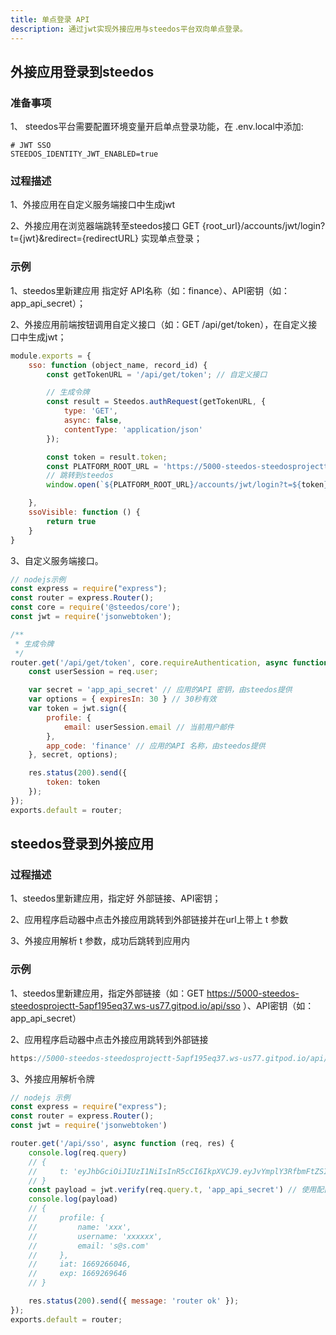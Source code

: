 ```yaml
---
title: 单点登录 API
description: 通过jwt实现外接应用与steedos平台双向单点登录。
---
```


## 外接应用登录到steedos

### 准备事项

1、 steedos平台需要配置环境变量开启单点登录功能，在 .env.local中添加:

```env
# JWT SSO
STEEDOS_IDENTITY_JWT_ENABLED=true
```

### 过程描述

1、外接应用在自定义服务端接口中生成jwt

2、外接应用在浏览器端跳转至steedos接口 GET {root_url}/accounts/jwt/login?t={jwt}&redirect={redirectURL} 实现单点登录；

### 示例

1、steedos里新建应用 指定好 API名称（如：finance）、API密钥（如：app_api_secret）；

2、外接应用前端按钮调用自定义接口（如：GET /api/get/token），在自定义接口中生成jwt；

```js
module.exports = {
    sso: function (object_name, record_id) {
        const getTokenURL = '/api/get/token'; // 自定义接口

        // 生成令牌
        const result = Steedos.authRequest(getTokenURL, {
            type: 'GET',
            async: false,
            contentType: 'application/json'
        });

        const token = result.token;
        const PLATFORM_ROOT_URL = 'https://5000-steedos-steedosprojectt-5apf195eq37.ws-us77.gitpod.io' // steedos访问地址，由steedos提供
        // 跳转到steedos
        window.open(`${PLATFORM_ROOT_URL}/accounts/jwt/login?t=${token}&redirect=${PLATFORM_ROOT_URL}`, '_blank') // 浏览器打开新窗口

    },
    ssoVisible: function () {
        return true
    }
}
```

3、自定义服务端接口。

```js
// nodejs示例
const express = require("express");
const router = express.Router();
const core = require('@steedos/core');
const jwt = require('jsonwebtoken');

/**
 * 生成令牌
 */
router.get('/api/get/token', core.requireAuthentication, async function (req, res) {
    const userSession = req.user;

    var secret = 'app_api_secret' // 应用的API 密钥，由steedos提供
    var options = { expiresIn: 30 } // 30秒有效
    var token = jwt.sign({
        profile: {
            email: userSession.email // 当前用户邮件
        },
        app_code: 'finance' // 应用的API 名称，由steedos提供
    }, secret, options);

    res.status(200).send({
        token: token
    });
});
exports.default = router;
```

## steedos登录到外接应用

### 过程描述

1、steedos里新建应用，指定好 外部链接、API密钥；

2、应用程序启动器中点击外接应用跳转到外部链接并在url上带上 t 参数

3、外接应用解析 t 参数，成功后跳转到应用内

### 示例

1、steedos里新建应用，指定外部链接（如：GET https://5000-steedos-steedosprojectt-5apf195eq37.ws-us77.gitpod.io/api/sso ）、API密钥（如：app_api_secret）

2、应用程序启动器中点击外接应用跳转到外部链接

```js
https://5000-steedos-steedosprojectt-5apf195eq37.ws-us77.gitpod.io/api/sso?t=eyJhbGciOiJIUzI1NiIsInR5cCI6IkpXVCJ9.eyJvYmplY3RfbmFtZSI6InNwYWNlX3VzZXJzIiwiZG9jIjp7Il9pZCI6IkFGTkVuQ3hiU29HRWc0b2NmIiwibmFtZSI6Inh4eCIsInVzZXJuYW1lIjoieHh4eHh4IiwiZW1haWwiOiJzQHMuY29tIn0sImlhdCI6MTY2OTI2NjA0NiwiZXhwIjoxNjY5MjY5NjQ2fQ.qeld2kTl5zjLGjCWgk3cb6UPEPlqmzMaME20mo_t-t4
```

3、外接应用解析令牌

```js
// nodejs 示例
const express = require("express");
const router = express.Router();
const jwt = require('jsonwebtoken')

router.get('/api/sso', async function (req, res) {
    console.log(req.query)
    // {
    //     t: 'eyJhbGciOiJIUzI1NiIsInR5cCI6IkpXVCJ9.eyJvYmplY3RfbmFtZSI6InNwYWNlX3VzZXJzIiwiZG9jIjp7Il9pZCI6IkFGTkVuQ3hiU29HRWc0b2NmIiwibmFtZSI6Inh4eCIsInVzZXJuYW1lIjoieHh4eHh4IiwiZW1haWwiOiJzQHMuY29tIn0sImlhdCI6MTY2OTI2NjA0NiwiZXhwIjoxNjY5MjY5NjQ2fQ.qeld2kTl5zjLGjCWgk3cb6UPEPlqmzMaME20mo_t-t4'
    // }
    const payload = jwt.verify(req.query.t, 'app_api_secret') // 使用配置的 API密钥 验证并解析信息
    console.log(payload)
    // {
    //     profile: {
    //         name: 'xxx',
    //         username: 'xxxxxx',
    //         email: 's@s.com'
    //     },
    //     iat: 1669266046,
    //     exp: 1669269646
    // }

    res.status(200).send({ message: 'router ok' });
});
exports.default = router;
```

